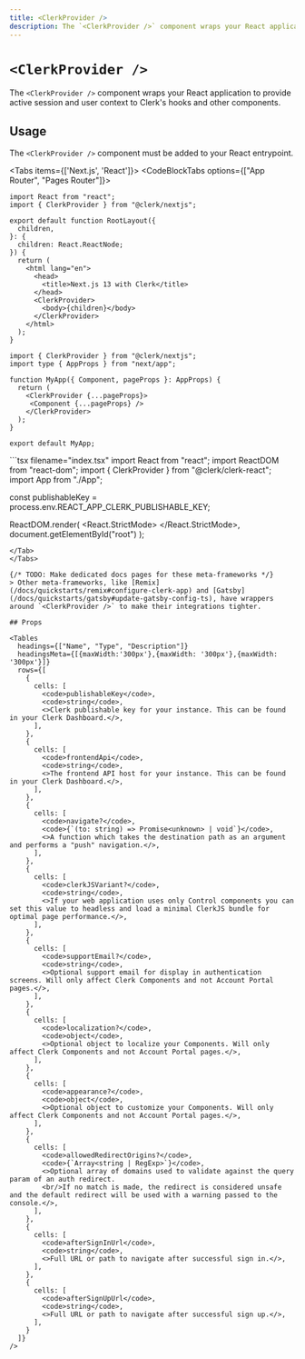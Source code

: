 ---
title: <ClerkProvider />
description: The `<ClerkProvider />` component wraps your React application to provide active session and user context to Clerk's hooks and other components.
---


# `<ClerkProvider />`

The `<ClerkProvider />` component wraps your React application to provide active session and user context to Clerk's hooks and other components.

## Usage

The `<ClerkProvider />` component must be added to your React entrypoint.

<Tabs items={['Next.js', 'React']}>
<Tab>
<CodeBlockTabs options={["App Router", "Pages Router"]}>
```tsx filename="app/layout.tsx"
import React from "react";
import { ClerkProvider } from "@clerk/nextjs";

export default function RootLayout({
  children,
}: {
  children: React.ReactNode;
}) {
  return (
    <html lang="en">
      <head>
        <title>Next.js 13 with Clerk</title>
      </head>
      <ClerkProvider>
        <body>{children}</body>
      </ClerkProvider>
    </html>
  );
}
```
```tsx filename="_app.tsx"
import { ClerkProvider } from "@clerk/nextjs";
import type { AppProps } from "next/app";

function MyApp({ Component, pageProps }: AppProps) {
  return (
    <ClerkProvider {...pageProps}>
     <Component {...pageProps} />
    </ClerkProvider>
  );
}

export default MyApp;
```
</CodeBlockTabs>
</Tab>
<Tab>
```tsx filename="index.tsx"
import React from "react";
import ReactDOM from "react-dom";
import { ClerkProvider } from "@clerk/clerk-react";
import App from "./App";

const publishableKey = process.env.REACT_APP_CLERK_PUBLISHABLE_KEY;

ReactDOM.render(
  <React.StrictMode>
    <ClerkProvider publishableKey={publishableKey}>
      <App/>
    </ClerkProvider>
  </React.StrictMode>,
  document.getElementById("root")
);
```
</Tab>
</Tabs>

{/* TODO: Make dedicated docs pages for these meta-frameworks */}
> Other meta-frameworks, like [Remix](/docs/quickstarts/remix#configure-clerk-app) and [Gatsby](/docs/quickstarts/gatsby#update-gatsby-config-ts), have wrappers around `<ClerkProvider />` to make their integrations tighter.

## Props

<Tables
  headings={["Name", "Type", "Description"]}
  headingsMeta={[{maxWidth:'300px'},{maxWidth: '300px'},{maxWidth: '300px'}]}
  rows={[
    {
      cells: [
        <code>publishableKey</code>,
        <code>string</code>,
        <>Clerk publishable key for your instance. This can be found in your Clerk Dashboard.</>,
      ],
    },
    {
      cells: [
        <code>frontendApi</code>,
        <code>string</code>,
        <>The frontend API host for your instance. This can be found in your Clerk Dashboard.</>,
      ],
    },
    {
      cells: [
        <code>navigate?</code>,
        <code>{`(to: string) => Promise<unknown> | void`}</code>,
        <>A function which takes the destination path as an argument and performs a "push" navigation.</>,
      ],
    },
    {
      cells: [
        <code>clerkJSVariant?</code>,
        <code>string</code>,
        <>If your web application uses only Control components you can set this value to headless and load a minimal ClerkJS bundle for optimal page performance.</>,
      ],
    },
    {
      cells: [
        <code>supportEmail?</code>,
        <code>string</code>,
        <>Optional support email for display in authentication screens. Will only affect Clerk Components and not Account Portal pages.</>,
      ],
    },
    {
      cells: [
        <code>localization?</code>,
        <code>object</code>,
        <>Optional object to localize your Components. Will only affect Clerk Components and not Account Portal pages.</>,
      ],
    },
    {
      cells: [
        <code>appearance?</code>,
        <code>object</code>,
        <>Optional object to customize your Components. Will only affect Clerk Components and not Account Portal pages.</>,
      ],
    },
    {
      cells: [
        <code>allowedRedirectOrigins?</code>,
        <code>{`Array<string | RegExp>`}</code>,
        <>Optional array of domains used to validate against the query param of an auth redirect.
        <br/>If no match is made, the redirect is considered unsafe and the default redirect will be used with a warning passed to the console.</>,
      ],
    },
    {
      cells: [
        <code>afterSignInUrl</code>,
        <code>string</code>,
        <>Full URL or path to navigate after successful sign in.</>,
      ],
    },
    {
      cells: [
        <code>afterSignUpUrl</code>,
        <code>string</code>,
        <>Full URL or path to navigate after successful sign up.</>,
      ],
    }
  ]}
/>
